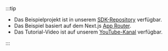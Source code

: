 :::tip

- Das Beispielprojekt ist in unserem [SDK-Repository](https://github.com/logto-io/js/tree/master/packages/next-server-actions-sample) verfügbar.
- Das Beispiel basiert auf dem Next.js [App Router](https://nextjs.org/docs).
- Das Tutorial-Video ist auf unserem [YouTube-Kanal](https://youtu.be/Y2UYvH83Kk4) verfügbar.

:::
